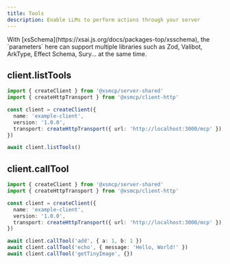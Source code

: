 ```yaml
---
title: Tools
description: Enable LLMs to perform actions through your server
---
```


<Callout>
  With [xsSchema](https://xsai.js.org/docs/packages-top/xsschema), the `parameters` here can support multiple libraries such as Zod, Valibot, ArkType, Effect Schema, Sury... at the same time.
</Callout>

## client.listTools

```ts
import { createClient } from '@xsmcp/server-shared'
import { createHttpTransport } from '@xsmcp/client-http'

const client = createClient({
  name: 'example-client',
  version: '1.0.0',
  transport: createHttpTransport({ url: 'http://localhost:3000/mcp' }),
})

await client.listTools()
```

## client.callTool

```ts
import { createClient } from '@xsmcp/server-shared'
import { createHttpTransport } from '@xsmcp/client-http'

const client = createClient({
  name: 'example-client',
  version: '1.0.0',
  transport: createHttpTransport({ url: 'http://localhost:3000/mcp' }),
})

await client.callTool('add', { a: 1, b: 1 })
await client.callTool('echo', { message: 'Hello, World!' })
await client.callTool('getTinyImage', {})
```
